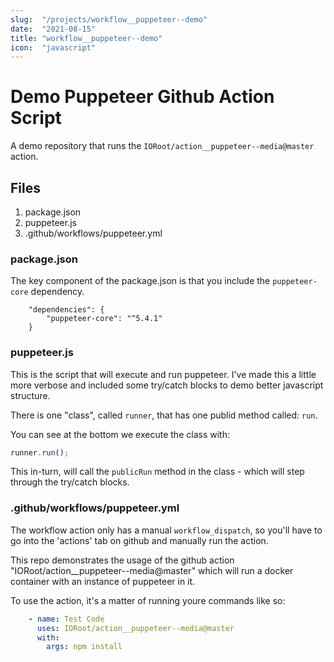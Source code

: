 ```yaml
---
slug:  "/projects/workflow__puppeteer--demo"
date:  "2021-08-15"
title: "workflow__puppeteer--demo"
icon:  "javascript"
---
```



# Demo Puppeteer Github Action Script

A demo repository that runs the `IORoot/action__puppeteer--media@master` action.

## Files

1. package.json
2. puppeteer.js
3. .github/workflows/puppeteer.yml

### package.json

The key component of the package.json is that you include the `puppeteer-core` dependency.

```
    "dependencies": {
        "puppeteer-core": "^5.4.1"
    }
```


### puppeteer.js

This is the script that will execute and run puppeteer. I've made this a little more verbose and included some
try/catch blocks to demo better javascript structure.

There is one "class", called `runner`, that has one publid method called: `run`.

You can see at the bottom we execute the class with:
```javascript
runner.run();
```

This in-turn, will call the `publicRun` method in the class - which will step through the try/catch blocks.


### .github/workflows/puppeteer.yml

The workflow action only has a manual `workflow_dispatch`, so you'll have to go into the 'actions' tab on github and
manually run the action.

This repo demonstrates the usage of the github action "IORoot/action__puppeteer--media@master" which will run a 
docker container with an instance of puppeteer in it. 

To use the action, it's a matter of running youre commands like so:

```yaml
    - name: Test Code
      uses: IORoot/action__puppeteer--media@master
      with:
        args: npm install
```